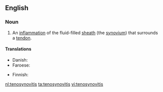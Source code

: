 ==English==

===Noun===
{{en-noun|tenosynovitides|-}}

# {{context|pathology|lang=en}} An [[inflammation]] of the fluid-filled [[sheath]] (the [[synovium]]) that surrounds a [[tendon]].

====Translations====
{{trans-top|inflammation}}
* Danish: {{t|da|seneskedehindebetændelse|c}}
* Faroese: {{t|fo|gø|n}}
{{trans-mid}}
* Finnish: {{t-|fi|jännetuppitulehdus}}
{{trans-bottom}}

[[nl:tenosynovitis]]
[[ta:tenosynovitis]]
[[vi:tenosynovitis]]